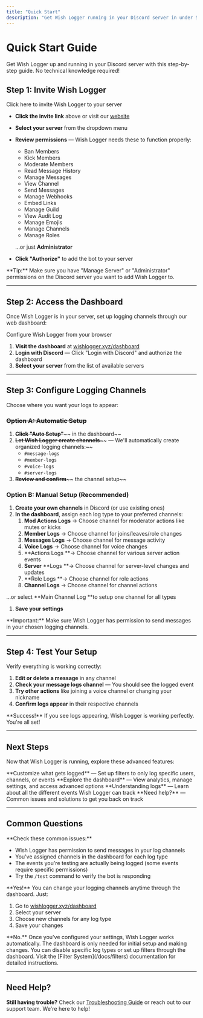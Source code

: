 ```yaml
---
title: "Quick Start"
description: "Get Wish Logger running in your Discord server in under 5 minutes"
---
```


# Quick Start Guide

Get Wish Logger up and running in your Discord server with this step-by-step guide. No technical knowledge required\!

## Step 1: Invite Wish Logger

<Card title="Add to Discord" icon="circle-plus" color="#5865f2" horizontal href="https://discord.com/oauth2/authorize?client_id=1308500301791105044&permissions=8&scope=bot">
  Click here to invite Wish Logger to your server
</Card>

- **Click the invite link** above or visit our [website](https://wishlogger.xyz)
- **Select your server** from the dropdown menu
- **Review permissions** — Wish Logger needs these to function properly:
  - Ban Members
  - Kick Members
  - Moderate Members
  - Read Message History
  - Manage Messages
  - View Channel
  - Send Messages
  - Manage Webhooks
  - Embed Links
  - Manage Guild
  - View Audit Log
  - Manage Emojis
  - Manage Channels
  - Manage Roles

  ...or just **Administrator**
- **Click "Authorize"** to add the bot to your server

<Tip>
  **Tip:** Make sure you have "Manage Server" or "Administrator" permissions on the Discord server you want to add Wish Logger to.
</Tip>

---

## Step 2: Access the Dashboard

Once Wish Logger is in your server, set up logging channels through our web dashboard:

<Card title="Open Dashboard" icon="book-open" color="#00d9ff" horizontal href="https://wishlogger.xyz/dashboard">
  Configure Wish Logger from your browser
</Card>

1. **Visit the dashboard** at [wishlogger.xyz/dashboard](https://wishlogger.xyz/dashboard)
2. **Login with Discord** — Click "Login with Discord" and authorize the dashboard
3. **Select your server** from the list of available servers

---

## Step 3: Configure Logging Channels

Choose where you want your logs to appear:

### ~~Option A: Automatic Setup~~

1. **~~Click "Auto Setup"~~**~~ in the dashboard~~
2. **~~Let Wish Logger create channels~~**~~ — We'll automatically create organized logging channels:~~
   - `#message-logs`
   - `#member-logs`
   - `#voice-logs`
   - `#server-logs`
3. **~~Review and confirm~~**~~ the channel setup~~

### Option B: Manual Setup (Recommended)

1. **Create your own channels** in Discord (or use existing ones)
2. **In the dashboard**, assign each log type to your preferred channels:
   1. **Mod Actions Logs** → Choose channel for moderator actions like mutes or kicks
   2. **Member Logs** → Choose channel for joins/leaves/role changes
   3. **Messages Logs** → Choose channel for message activity
   4. **Voice Logs** → Choose channel for voice changes
   5. **Actions Logs **→ Choose channel for various server action events
   6. **Server** **Logs **→ Choose channel for server-level changes and updates
   7. **Role Logs **→ Choose channel for role actions
   8. **Channel Logs** → Choose channel for channel actions

  ...or select **Main Channel Log **to setup one channel for all types

1. **Save your settings**

<Warning>
  **Important:** Make sure Wish Logger has permission to send messages in your chosen logging channels.
</Warning>

---

## Step 4: Test Your Setup

Verify everything is working correctly:

1. **Edit or delete a message** in any channel
2. **Check your message logs channel** — You should see the logged event
3. **Try other actions** like joining a voice channel or changing your nickname
4. **Confirm logs appear** in their respective channels

<Success>
  **Success!** If you see logs appearing, Wish Logger is working perfectly. You're all set!
</Success>

---

## Next Steps

Now that Wish Logger is running, explore these advanced features:

<CardGroup cols="2">
  <Card title="Filter System" icon="filter" color="#06b6d4" href="/docs/filters">
    **Customize what gets logged** — Set up filters to only log specific users, channels, or events
  </Card>
  <Card title="Dashboard Features" icon="gauge" color="#7c3aed" href="/docs/dashboard">
    **Explore the dashboard** — View analytics, manage settings, and access advanced options
  </Card>
  <Card title="Log Types" icon="list" color="#22c55e" href="/docs/log-types">
    **Understanding logs** — Learn about all the different events Wish Logger can track
  </Card>
  <Card title="Troubleshooting" icon="helmet-safety" color="#f59e0b" href="/docs/troubleshooting">
    **Need help?** — Common issues and solutions to get you back on track
  </Card>
</CardGroup>

---

## Common Questions

<Accordion title="anwsers to common questions" defaultOpen icon="envelope-open">
  <AccordionItem title="Why aren't my logs showing up?">
  **Check these common issues:**

  * Wish Logger has permission to send messages in your log channels
  * You've assigned channels in the dashboard for each log type
  * The events you're testing are actually being logged (some events require specific permissions)
  * Try the `/test` command to verify the bot is responding
</AccordionItem>

  <AccordionItem title="Can I change my logging channels later?">
  **Yes!** You can change your logging channels anytime through the dashboard. Just:

  1. Go to [wishlogger.xyz/dashboard](https://wishlogger.xyz/dashboard)
  2. Select your server
  3. Choose new channels for any log type
  4. Save your changes
</AccordionItem>

  <AccordionItem title="Do I need to keep the dashboard open?">
  **No.** Once you've configured your settings, Wish Logger works automatically. The dashboard is only needed for initial setup and making changes.
</AccordionItem>

  <AccordionItem title="What if I want to stop logging certain events?">
  You can disable specific log types or set up filters through the dashboard. Visit the [Filter System](/docs/filters) documentation for detailed instructions.
</AccordionItem>
</Accordion>

---

## Need Help?

**Still having trouble?** Check our [Troubleshooting Guide](/general/debugging) or reach out to our support team. We're here to help\!